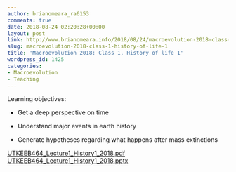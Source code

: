 ```yaml
---
author: brianomeara_ra6153
comments: true
date: 2018-08-24 02:20:28+00:00
layout: post
link: http://www.brianomeara.info/2018/08/24/macroevolution-2018-class-1-history-of-life-1/
slug: macroevolution-2018-class-1-history-of-life-1
title: 'Macroevolution 2018: Class 1, History of life 1'
wordpress_id: 1425
categories:
- Macroevolution
- Teaching
---
```


Learning objectives:




    
  * Get a deep perspective on time

    
  * Understand major events in earth history

    
  * Generate hypotheses regarding what happens after mass extinctions







[UTKEEB464_Lecture1_History1_2018.pdf](http://www.brianomeara.info/wp-content/uploads/2018/08/UTKEEB464_Lecture1_History1_2018.pdf) [UTKEEB464_Lecture1_History1_2018.pptx](http://www.brianomeara.info/wp-content/uploads/2018/08/UTKEEB464_Lecture1_History1_2018.pptx)
